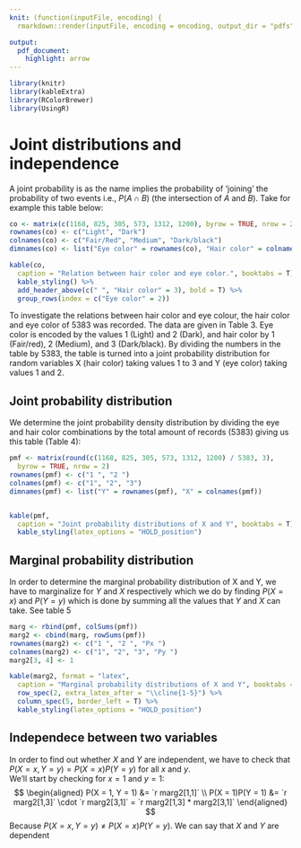 ```yaml
---
knit: (function(inputFile, encoding) {
  rmarkdown::render(inputFile, encoding = encoding, output_dir = "pdfs") })

output:
  pdf_document:
    highlight: arrow
---
```


```r
library(knitr)
library(kableExtra)
library(RColorBrewer)
library(UsingR)
```

# Joint distributions and independence

A joint probability is as the name implies the probability of 'joining' the probability of two events i.e., $P(A \cap B)$ (the intersection of $A$ and $B$).
Take for example this table below:

```r
co <- matrix(c(1168, 825, 305, 573, 1312, 1200), byrow = TRUE, nrow = 2)
rownames(co) <- c("Light", "Dark")
colnames(co) <- c("Fair/Red", "Medium", "Dark/black")
dimnames(co) <- list("Eye color" = rownames(co), "Hair color" = colnames(co))

kable(co,
  caption = "Relation between hair color and eye color.", booktabs = T) %>%
  kable_styling() %>%
  add_header_above(c(" ", "Hair color" = 3), bold = T) %>%
  group_rows(index = c("Eye color" = 2))
```


To investigate the relations between hair color and eye colour, the hair color 
and eye color of 5383 was recorded. The data are given in Table 3. 
Eye color is encoded by the values 1 (Light) and 2 (Dark), 
and hair color by 1 (Fair/red), 2 (Medium), and 3 (Dark/black). 
By dividing the numbers in the table by 5383, the table is turned into a 
joint probability distribution for random variables X (hair color) 
taking values 1 to 3 and Y (eye color) taking values 1 and 2.


## Joint probability distribution



We determine the joint probability density distribution by dividing the eye and
hair color combinations by the total amount of records (5383) giving us this table (Table 4):
```r
pmf <- matrix(round(c(1168, 825, 305, 573, 1312, 1200) / 5383, 3),
  byrow = TRUE, nrow = 2)
rownames(pmf) <- c("1 ", "2 ")
colnames(pmf) <- c("1", "2", "3")
dimnames(pmf) <- list("Y" = rownames(pmf), "X" = colnames(pmf))


kable(pmf,
  caption = "Joint probability distributions of X and Y", booktabs = T) %>%
  kable_styling(latex_options = "HOLD_position")
```

## Marginal probability distribution

In order to determine the marginal probability distribution of X and Y, we have to
marginalize for $Y$ and $X$ respectively which we do by finding $P(X = x)$ and $P(Y = y)$
which is done by summing all the values that $Y$ and $X$ can take. See table 5

```r
marg <- rbind(pmf, colSums(pmf))
marg2 <- cbind(marg, rowSums(pmf))
rownames(marg2) <- c("1 ", "2 ", "Px ")
colnames(marg2) <- c("1", "2", "3", "Py ")
marg2[3, 4] <- 1

kable(marg2, format = "latex",
  caption = "Marginal probability distributions of X and Y", booktabs = T) %>%
  row_spec(2, extra_latex_after = "\\cline{1-5}") %>%
  column_spec(5, border_left = T) %>%
  kable_styling(latex_options = "HOLD_position")
```

## Independece between two variables

In order to find out whether $X$ and $Y$ are independent, we have to check that
$P(X = x, Y = y) = P(X = x) P(Y = y)$ for all $x$ and $y$. \
We'll start by checking for $x = 1$ and $y = 1$: \
$$
\begin{aligned}
P(X = 1, Y = 1) &= `r marg2[1,1]` \\
P(X = 1)P(Y = 1) &=  `r marg2[1,3]` \cdot `r marg2[3,1]` = `r marg2[1,3] * marg2[3,1]`
\end{aligned}
$$
Because $P(X = x, Y = y) \neq P(X = x) P(Y = y)$. We can say that $X$ and $Y$ are dependent
